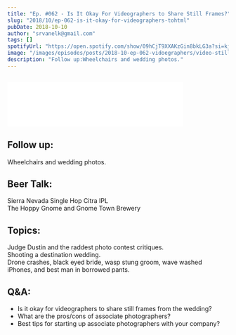 ```yaml
---
title: "Ep. #062 - Is It Okay For Videographers to Share Still Frames?"
slug: "2018/10/ep-062-is-it-okay-for-videographers-tohtml"
pubDate: 2018-10-10
author: "srvanelk@gmail.com"
tags: []
spotifyUrl: "https://open.spotify.com/show/09hCjT9XXAKzGin8bkLG3a?si=kjRZvQ1JTb6Ov3HVzSSlWA"
image: "/images/episodes/posts/2018-10-ep-062-vidoegraphers/video-still-frames.webp"
description: "Follow up:Wheelchairs and wedding photos."
---
```


<figure>
  <img src="/images/episodes/posts/2018-10-ep-062-vidoegraphers/video-still-frames.webp" alt="" />
</figure>
<iframe
  class="embedly-embed"
  src="//cdn.embedly.com/widgets/media.html?src=https%3A%2F%2Fanchor.fm%2Fweddingphotohangover%2Fembed%2Fepisodes%2FEp--062---Is-It-Okay-For-Videographers-to-Share-Still-Frames-e2caro&url=https%3A%2F%2Fanchor.fm%2Fweddingphotohangover%2Fepisodes%2FEp--062---Is-It-Okay-For-Videographers-to-Share-Still-Frames-e2caro&image=https%3A%2F%2Fd3t3ozftmdmh3i.cloudfront.net%2Fproduction%2Fpodcast_uploaded_episode400%2F805714%2F805714-1546307097803-18dcf90e82e1c.jpg&key=61d05c9d54e8455ea7a9677c366be814&type=text%2Fhtml&schema=anchor&wmode=opaque"
  width="400"
  height="102"
  scrolling="no"
  frameborder="0"
  allow="autoplay; fullscreen"
  allowfullscreen="true"
></iframe>


## Follow up:  
Wheelchairs and wedding photos.

## Beer Talk:  
Sierra Nevada Single Hop Citra IPL  
The Hoppy Gnome and Gnome Town Brewery

## Topics:  
Judge Dustin and the raddest photo contest critiques.  
Shooting a destination wedding.  
Drone crashes, black eyed bride, wasp stung groom, wave washed iPhones, and best man in borrowed pants.

## Q&A:
- Is it okay for videographers to share still frames from the wedding?
- What are the pros/cons of associate photographers?  
- Best tips for starting up associate photographers with your company?
